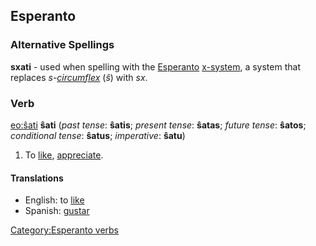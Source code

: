 ==Esperanto==
===Alternative Spellings===
'''sxati''' - used when spelling with the [[Esperanto]] [[w:Esperanto_orthography|x-system]], a system that replaces ''s-[[circumflex]]'' (''ŝ'') with ''sx''.
===Verb===
[[eo:ŝati]] [[Category:Esperanto verbs]]
'''ŝati''' (''past tense'': '''ŝatis'''; ''present tense'': '''ŝatas'''; ''future tense'': '''ŝatos'''; ''conditional tense'': '''ŝatus'''; ''imperative'': '''ŝatu''')

#To [[like]], [[appreciate]]. 

====Translations====
*English: to [[like]]
*Spanish: [[gustar]]<!-- subject and object are reversed; spanish guster is syntactically english to please -->
